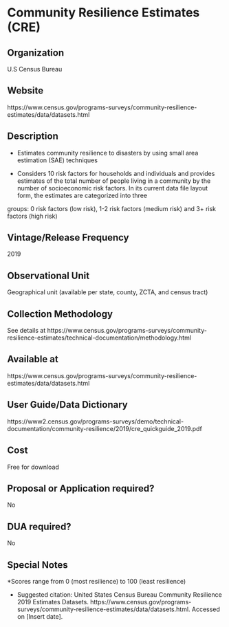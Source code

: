 \mainmatter

<!-- Generated by generateRmd.R; do not edit by hand  -->

# Community Resilience Estimates (CRE)

## Organization
U.S Census Bureau

## Website
https://www.census.gov/programs-surveys/community-resilience-estimates/data/datasets.html

## Description
* Estimates community resilience to disasters by using small area estimation (SAE) techniques
* Considers 10 risk factors for households and individuals and provides estimates of the total number of people living in a community by the number of socioeconomic risk factors. In its current data file layout form, the estimates are categorized into three
groups: 0 risk factors (low risk), 1-2 risk factors (medium risk) and 3+ risk factors (high risk)

## Vintage/Release Frequency
2019

## Observational Unit
Geographical unit (available per state, county, ZCTA, and census tract)

## Collection Methodology
See details at https://www.census.gov/programs-surveys/community-resilience-estimates/technical-documentation/methodology.html

## Available at
https://www.census.gov/programs-surveys/community-resilience-estimates/data/datasets.html

## User Guide/Data Dictionary
https://www2.census.gov/programs-surveys/demo/technical-documentation/community-resilience/2019/cre_quickguide_2019.pdf

## Cost
Free for download

## Proposal or Application required?
No

## DUA required?
No

## Special Notes
*Scores range from 0 (most resilience) to 100 (least resilience)
* Suggested citation: United States Census Bureau Community Resilience 2019 Estimates Datasets. https://www.census.gov/programs-surveys/community-resilience-estimates/data/datasets.html. Accessed on [Insert date].

